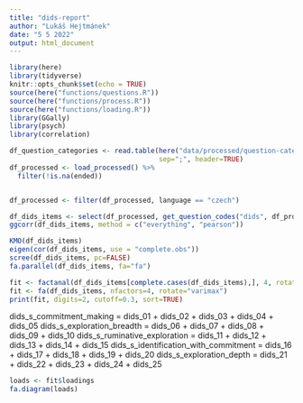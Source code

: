 ```yaml
---
title: "dids-report"
author: "Lukáš Hejtmánek"
date: "5 5 2022"
output: html_document
---
```


```r
library(here)
library(tidyverse)
knitr::opts_chunk$set(echo = TRUE)
source(here("functions/questions.R"))
source(here("functions/process.R"))
source(here("functions/loading.R"))
library(GGally)
library(psych)
library(correlation)
```
```r
df_question_categories <- read.table(here("data/processed/question-categories.csv"),
                                     sep=";", header=TRUE)
df_processed <- load_processed() %>%
  filter(!is.na(ended))


df_processed <- filter(df_processed, language == "czech")
```

```r
df_dids_items <- select(df_processed, get_question_codes("dids", df_processed))
ggcorr(df_dids_items, method = c("everything", "pearson")) 
```

```r
KMO(df_dids_items)
eigen(cor(df_dids_items, use = "complete.obs"))
scree(df_dids_items, pc=FALSE)
fa.parallel(df_dids_items, fa="fa")
```


```r
fit <- factanal(df_dids_items[complete.cases(df_dids_items),], 4, rotation="promax")
fit <- fa(df_dids_items, nfactors=4, rotate="varimax")
print(fit, digits=2, cutoff=0.3, sort=TRUE)
```
dids_s_commitment_making = dids_01 + dids_02 + dids_03 + dids_04 + dids_05
dids_s_exploration_breadth = dids_06 + dids_07 + dids_08 + dids_09 + dids_10
dids_s_ruminative_exploration = dids_11 + dids_12 + dids_13 + dids_14 + dids_15
dids_s_identification_with_commitment = dids_16 + dids_17 + dids_18 + dids_19 + dids_20
dids_s_exploration_depth = dids_21 + dids_22 + dids_23 + dids_24 + dids_25

```r
loads <- fit$loadings
fa.diagram(loads)
```